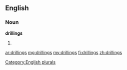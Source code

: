 ==English==

===Noun===
'''drillings'''

# {{plural of|[[drilling]]}}

[[Category:English plurals]]

[[ar:drillings]]
[[mg:drillings]]
[[my:drillings]]
[[fi:drillings]]
[[zh:drillings]]